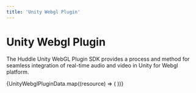 ---
title: 'Unity Webgl Plugin'
---


# Unity Webgl Plugin

The Huddle Unity WebGL Plugin SDK provides a process and method for seamless integration of real-time audio and video in Unity for Webgl platform.

<div className='my-16 xl:max-w-none'>
  <div className='not-prose mt-4 grid grid-cols-1 gap-8 sm:grid-cols-2 xl:grid-cols-3'>
    {UnityWebglPluginData.map((resource) => (
      <GradientCard key={resource.href} resource={resource} />
    ))}
  </div>
</div>
